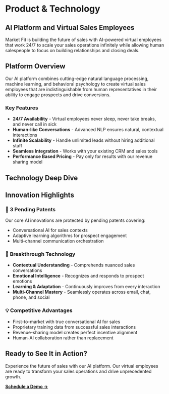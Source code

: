 
# Product & Technology

## AI Platform and Virtual Sales Employees

Market Fit is building the future of sales with AI-powered virtual employees that work 24/7 to scale your sales operations infinitely while allowing human salespeople to focus on building relationships and closing deals.

## Platform Overview

Our AI platform combines cutting-edge natural language processing, machine learning, and behavioral psychology to create virtual sales employees that are indistinguishable from human representatives in their ability to engage prospects and drive conversions.

### Key Features

- **24/7 Availability** - Virtual employees never sleep, never take breaks, and never call in sick
- **Human-like Conversations** - Advanced NLP ensures natural, contextual interactions
- **Infinite Scalability** - Handle unlimited leads without hiring additional staff
- **Seamless Integration** - Works with your existing CRM and sales tools
- **Performance Based Pricing** - Pay only for results with our revenue sharing model

## Technology Deep Dive

<div style={{ display: 'grid', gridTemplateColumns: 'repeat(auto-fit, minmax(300px, 1fr))', gap: '1.5rem', margin: '2rem 0' }}>
  <NavigationCard 
    href="/product/platform" 
    title="Platform Overview" 
    description="Core architecture and capabilities of our AI platform"
    icon="🏗️"
  />
  
  <NavigationCard 
    href="/product/ai-technology" 
    title="AI Technology" 
    description="Machine learning and NLP innovations powering virtual employees"
    icon="🧠"
  />
  
  <NavigationCard 
    href="/product/features" 
    title="Features & Benefits" 
    description="Comprehensive breakdown of platform capabilities"
    icon="⚡"
  />
  
  <NavigationCard 
    href="/product/architecture" 
    title="Technical Architecture" 
    description="System design, scalability, and infrastructure"
    icon="🏛️"
  />
  
  <NavigationCard 
    href="/product/security" 
    title="Security & Compliance" 
    description="Data protection, privacy, and regulatory compliance"
    icon="🔒"
  />
  
  <NavigationCard 
    href="/product/integrations" 
    title="Integrations" 
    description="CRM connections and third-party tool compatibility"
    icon="🔗"
  />
  
  <NavigationCard 
    href="/product/demo" 
    title="Product Demo" 
    description="Interactive demonstrations and live examples"
    icon="🎬"
    featured={true}
  />
</div>

## Innovation Highlights

### 🔬 **3 Pending Patents**
Our core AI innovations are protected by pending patents covering:
- Conversational AI for sales contexts
- Adaptive learning algorithms for prospect engagement
- Multi-channel communication orchestration

### 🚀 **Breakthrough Technology**
- **Contextual Understanding** - Comprehends nuanced sales conversations
- **Emotional Intelligence** - Recognizes and responds to prospect emotions
- **Learning & Adaptation** - Continuously improves from every interaction
- **Multi-Channel Mastery** - Seamlessly operates across email, chat, phone, and social

### 💡 **Competitive Advantages**
- First-to-market with true conversational AI for sales
- Proprietary training data from successful sales interactions
- Revenue-sharing model creates perfect incentive alignment
- Human-AI collaboration rather than replacement

## Ready to See It in Action?

Experience the future of sales with our AI platform. Our virtual employees are ready to transform your sales operations and drive unprecedented growth.

[**Schedule a Demo →**](/product/demo) 